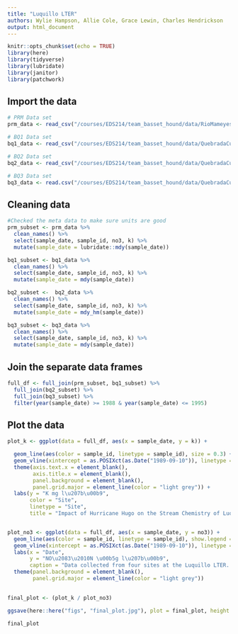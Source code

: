 ```yaml
---
title: "Luquillo LTER"
authors: Wylie Hampson, Allie Cole, Grace Lewin, Charles Hendrickson
output: html_document
---
```


```r
knitr::opts_chunk$set(echo = TRUE)
library(here)
library(tidyverse)
library(lubridate)
library(janitor)
library(patchwork)
```

## Import the data

```r
# PRM Data set
prm_data <- read_csv("/courses/EDS214/team_basset_hound/data/RioMameyesPuenteRoto.csv", na = "-9999")

# BQ1 Data set
bq1_data <- read_csv("/courses/EDS214/team_basset_hound/data/QuebradaCuenca1-Bisley.csv", na = "-9999")

# BQ2 Data set
bq2_data <- read_csv("/courses/EDS214/team_basset_hound/data/QuebradaCuenca2-Bisley.csv", na = "-9999")

# BQ3 Data set
bq3_data <- read.csv("/courses/EDS214/team_basset_hound/data/QuebradaCuenca3-Bisley.csv", na = "-9999")

```

## Cleaning data

```r
#Checked the meta data to make sure units are good 
prm_subset <- prm_data %>% 
  clean_names() %>% 
  select(sample_date, sample_id, no3, k) %>% 
  mutate(sample_date = lubridate::mdy(sample_date))

bq1_subset <- bq1_data %>% 
  clean_names() %>% 
  select(sample_date, sample_id, no3, k) %>% 
  mutate(sample_date = mdy(sample_date))

bq2_subset <-  bq2_data %>% 
  clean_names() %>% 
  select(sample_date, sample_id, no3, k) %>% 
  mutate(sample_date = mdy_hm(sample_date))

bq3_subset <- bq3_data %>% 
  clean_names() %>% 
  select(sample_date, sample_id, no3, k) %>% 
  mutate(sample_date = mdy(sample_date))

```

## Join the separate data frames

```r
full_df <- full_join(prm_subset, bq1_subset) %>% 
  full_join(bq2_subset) %>% 
  full_join(bq3_subset) %>% 
  filter(year(sample_date) >= 1988 & year(sample_date) <= 1995)
```

## Plot the data

```r
plot_k <- ggplot(data = full_df, aes(x = sample_date, y = k)) +

  geom_line(aes(color = sample_id, linetype = sample_id), size = 0.3) + 
  geom_vline(xintercept = as.POSIXct(as.Date("1989-09-10")), linetype = 4) + 
  theme(axis.text.x = element_blank(),
        axis.title.x = element_blank(),
        panel.background = element_blank(), 
        panel.grid.major = element_line(color = "light grey")) +
  labs(y = "K mg l\u207b\u00b9", 
       color = "Site",
       linetype = "Site",
       title = "Impact of Hurricane Hugo on the Stream Chemistry of Luquillo LTER")


plot_no3 <- ggplot(data = full_df, aes(x = sample_date, y = no3)) +
  geom_line(aes(color = sample_id, linetype = sample_id), show.legend = FALSE, size = 0.3) + 
  geom_vline(xintercept = as.POSIXct(as.Date("1989-09-10")), linetype = 4) +
  labs(x = "Date", 
       y = "NO\u2083\u2010N \u00b5g l\u207b\u00b9",
       caption = "Data collected from four sites at the Luquillo LTER. Shows levels of potassium and nitrate \nbefore and after Hurricane Hugo.") + 
  theme(panel.background = element_blank(), 
        panel.grid.major = element_line(color = "light grey")) 
  

final_plot <- (plot_k / plot_no3) 

ggsave(here::here("figs", "final_plot.jpg"), plot = final_plot, height = 4, width = 7)

final_plot
  
```


